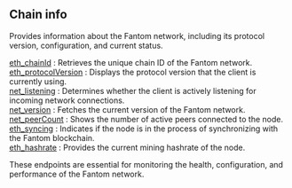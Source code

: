
## Chain info


Provides information about the Fantom network, including its protocol version, configuration, and current status.

[eth_chainId](/fantom-api/chaininfo/eth_chainId) : Retrieves the unique chain ID of the Fantom network. \
[eth_protocolVersion](/fantom-api/chaininfo/eth_protocolVersion) : Displays the protocol version that the client is currently using. \
[net_listening](/fantom-api/chaininfo/net_listening) : Determines whether the client is actively listening for incoming network connections. \
[net_version](/fantom-api/chaininfo/net_version) : Fetches the current version of the Fantom network.  \
[net_peerCount](/fantom-api/chaininfo/net_peerCount) : Shows the number of active peers connected to the node.  \
[eth_syncing](/fantom-api/chaininfo/eth_syncing) : Indicates if the node is in the process of synchronizing with the Fantom blockchain.  \
[eth_hashrate](/fantom-api/chaininfo/eth_hashrate) : Provides the current mining hashrate of the node.

These endpoints are essential for monitoring the health, configuration, and performance of the Fantom network.

<Space h={16} />
<GetStarted />



